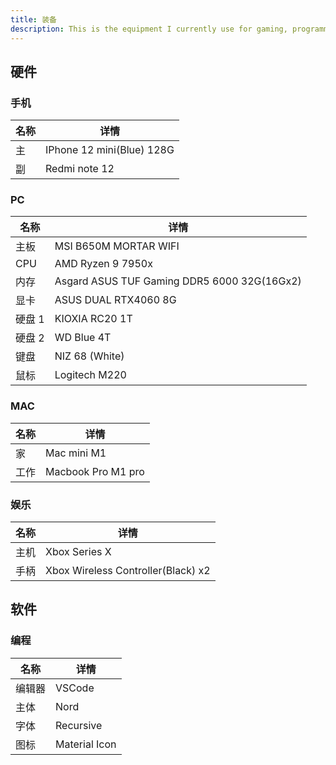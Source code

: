 ```yaml
---
title: 装备
description: This is the equipment I currently use for gaming, programming.
---
```


## 硬件

### 手机

| 名称 | 详情                      |
| ---- | ------------------------- |
| 主   | IPhone 12 mini(Blue) 128G |
| 副   | Redmi note 12             |

### PC

| 名称   | 详情                                        |
| ------ | ------------------------------------------- |
| 主板   | MSI B650M MORTAR WIFI                       |
| CPU    | AMD Ryzen 9 7950x                           |
| 内存   | Asgard ASUS TUF Gaming DDR5 6000 32G(16Gx2) |
| 显卡   | ASUS DUAL RTX4060 8G                        |
| 硬盘 1 | KIOXIA RC20 1T                              |
| 硬盘 2 | WD Blue 4T                                  |
| 键盘   | NIZ 68 (White)                              |
| 鼠标   | Logitech M220                               |

### MAC

| 名称 | 详情               |
| ---- | ------------------ |
| 家   | Mac mini M1        |
| 工作 | Macbook Pro M1 pro |

### 娱乐

| 名称 | 详情                               |
| ---- | ---------------------------------- |
| 主机 | Xbox Series X                      |
| 手柄 | Xbox Wireless Controller(Black) x2 |

## 软件

### 编程

| 名称   | 详情          |
| ------ | ------------- |
| 编辑器 | VSCode        |
| 主体   | Nord          |
| 字体   | Recursive     |
| 图标   | Material Icon |
